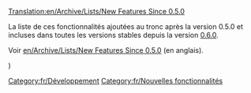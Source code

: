[[Translation:en/Archive/Lists/New Features Since 0.5.0]]


La liste de ces fonctionnalités ajoutées au tronc après la version 0.5.0 et incluses dans toutes les versions stables depuis la version [[fr/Archive/OpenTTD/OpenTTD 0.6.0|0.6.0]].

Voir [[en/Archive/Lists/New Features Since 0.5.0]] (en anglais).

[[Category:fr/Développement]][[Category:fr/Nouvelles fonctionnalités]])